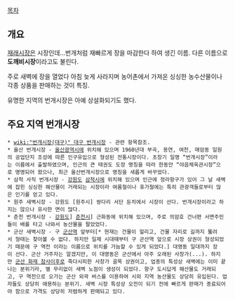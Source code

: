 [[목차]]
== 개요 ==
[[재래시장]]은 시장인데...번개처럼 재빠르게 장을 마감한다 하여 생긴 이름. 다른 이름으로 '''도깨비시장'''이라고도 불린다.

주로 새벽에 장을 열었다 아침 늦게 사라지며 농어촌에서 가져온 싱싱한 농수산물이나 각종 상품을 판매하는 것이 특징.

유명한 지역의 번개시장은 아예 상설화되기도 했다.

== 주요 지역 번개시장 ==
 * [[wiki:"번개시장(대구)" 대구 번개시장]] - 관련 항목참조.
 * 울산 번개시장 - [[울산광역시]]에 위치해 있으며 1960년대 부곡, 용연, 여천, 매암동 일원의 공업단지 조성에 따른 인구유입으로 형성된 전통시장이다. 초창기 일명 “번개시장”이라는 이름에서 출발하였으며, 인근의 큰 태권도 도장 명칭을 따라 한동안 “야음체육관시장”으로 명명되어 왔으나, 최근 울산번개시장으로 명칭을 새롭게 바꾸었다.
 * 삼척 사직 번개시장 - [[강원도]] [[삼척시]]에 위치해 있으며 인근에 정라항구가 있어 그 날 새벽에 잡힌 싱싱한 해산물이 거래되는 시장이라 여름철이나 휴가철에는 특히 관광객들로부터 많은 인기를 얻고 있다.
 * 원주 새벽시장 - 강원도 [원주시] 쌍다리 서단 둔치에서 시장이 선다. 번개시장이라고 하지는 않으나 유사한 면이 많다.
 * 춘천 번개시장 - [[강원도]]] [[춘천시]]] 근화동에 위치해 있으며, 주로 의암호 건너편 서면주민들이 배를 타고 나와서 농산물을 팔았었다.
 * 군산 새벽시장 - 구 [[군산역]] 앞부터[* 현재는 건물이 헐리고, 건물 자리로 길까지 뚫려서 형태는 찾아볼 수 없다. 하지만 일제 시대때부터 구 군산역 앞으로 시장 상권이 형성되었기 때문에 구 역전 이라는 이름으로 위치를 가늠할 수 있게 되었다.] 대명동 일대까지 장이 선다. 군산 거주자는 알겠지만, 이 대명동은 군산에서 아주 오래된 사창가(...). 하지만 [[군산 화재 참사]]이후로 죽다시피한 사창가 골목 상권이고, 업종의 특성상 새벽에는 이미 끝나는 분위기라, 별 무리없이 새벽 노점이 생성이 되었다. 항구 도시답게 해산물도 거래되고, 구 역전으로 오가는 군산 외곽 버스를 이용하여 시외 지역 농산물도 상당히 유입된다. 업자들도 상당히 애용하는 분위기. 새벽 시장 특성상 오전이 되기 전에 빠르게 판매가 종료되어야 함으로 가격도 상당히 저렴하게 판매되고 있다.
 
